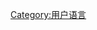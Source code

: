 {{Babels|vo|nativename=Volapük|zhname=沃拉普克語}}
{{Commonscat|User vo}}

[[Category:用户语言|Category:用户语言]]